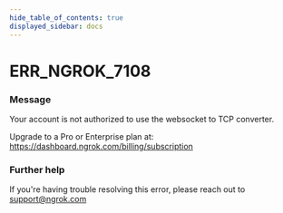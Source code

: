 ```yaml
---
hide_table_of_contents: true
displayed_sidebar: docs
---
```



# ERR_NGROK_7108

### Message

Your account is not authorized to use the websocket to TCP converter.

Upgrade to a Pro or Enterprise plan at: https://dashboard.ngrok.com/billing/subscription

<ErrorDetails error="err_ngrok_7108" />

### Further help

If you're having trouble resolving this error, please reach out to [support@ngrok.com](mailto:support@ngrok.com?subject=Help%20with%20ERR_NGROK_7108)

